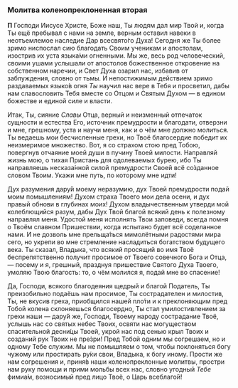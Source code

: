 ### Молитва коленопреклоненная вторая

**П** Господи Иисусе Христе, Боже наш, Ты людям дал мир Твой и, когда Ты ещё пребывал с нами на земле, верным оставил навеки в неотъемлемое наследие Дар всесвято́го Духа! Сегодня же Ты более зримо ниспослал сию благодать Своим ученикам и апостолам, изострив их уста языка́ми огненными. Мы же, весь род человеческий, своими ушами услышали от апостолов божественное откровение на собственном наречии, и Свет Духа озарил нас, избавив от заблуждения, словно от тьмы. И непостижимым действием зримо раздаваемых языко́в огня *Ты* научил нас вере в Тебя и просветил, дабы нам славословить Тебя вместе со Отцом и Святым Духом — в едином божестве и единой силе и власти.

Итак, Ты, сияние *Славы* Отца, верный и неизменный отпечаток сущности и естества Его, источник премудрости и благодати, отверзни и мне, грешному, уста и научи меня, как и о чём мне должно молиться. Ты ведаешь мои бесчисленные грехи, но Твоё благосердие победит их неизмеримое множество. Вот, я со страхом стою пред Тобою, повергнув отчаяние моей души в пучину Твоей милости. Направляй жизнь мою, о тихая Пристань для одолеваемых бурею, ибо Ты направляешь несказа́нной силой премудрости Своей всё со́зданное словом Твоим. Укажи мне путь, по которому мне идти!

Дух разумения дару́й моему неразумию, дух Твоей премудрости подай моим помышлениям! Духом страха Твоего мои дела осени, и дух правый обнови в глубинах моих! Духом владычественным утверди мой колеблющийся разум, дабы Дух Твой благой всякий день к полезному направлял меня. Удостой меня исполнять Твои заповеди, всегда помня о Твоём славном Пришествии, когда испытано будет всё соделанное нами. И не дозволь мне прельща́ться мимолётными радостями мира сего, но укрепи во мне стремление насладиться богатством будущего века. Ты сказал, Владыка, что всякий просящий во имя Твоё беспрепятственно получит просимое от Твоего совечного Бога и Отца, — посему и я, грешный, празднуя пришествие Святого Духа Твоего, умоляю Твою благость: то, о чём молился я, подай мне во спасение!

Да, Господи, всякого благодеяния щедрый и благой Податель, Ты преизобильно подаёшь нам просимое, Ты сострадателен и милостив, Ты, не вкусив греха, приобщился нашей пло́ти и к преклоняющим пред Тобой колена склоняешься благосердно, Ты стал умилостивлением за грехи наши — дару́й же, Господи, Твоему народу сострадание Твоё, услышь нас со святых небес Твоих, освяти нас могуществом спасительной десни́цы Твоей, укрой нас под сенью крыл Твоих и созданий рук Твоих не пре́зри! Пред Тобой одним мы согрешаем, но и одному Тебе служим. Мы не помышляем о том, чтобы поклоняться богу чужому или простирать ру́ки свои, Владыка, к богу иному. Прости же нам согрешения и, приня́в наши коленопреклонные молитвы, простри нам руку помощи и прими мольбы всех нас, словно угодный *Тебе* фимиа́м, возносимый пред лицо Твоё, о Царь всеблаго́й!
